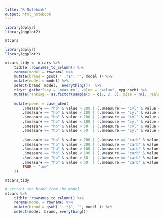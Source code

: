 ```yaml
---
title: "R Notebook"
output: html_notebook
---
```


```r
library(dplyr)
library(ggplot2)

mtcars
```



```r
library(dplyr)
library(ggplot2)

mtcars_tidy <- mtcars %>% 
    tibble::rownames_to_column() %>% 
    rename(model = rowname) %>% 
    mutate(brand = gsub( " .*$", "", model )) %>% 
    mutate(model = model) %>% 
    select(brand, model,  everything())  %>% 
    tidyr::gather(key = 'measure', value = "value", mpg:carb) %>%
    mutate(ranking = as.factor(sample(x = c(1, 2, 3), size = n(), replace = TRUE))) %>%
    
    mutate(power = case_when(
        .$measure == "hp" & value > 200 | (.$measure == "cyl" & value == 8) ~ "high",
        .$measure == "hp" & value < 200 | (.$measure == "cyl" & value == 8) ~ "medium",
        .$measure == "hp" & value > 100 | (.$measure == "cyl" & value == 6) ~ "high",
        .$measure == "hp" & value < 100 | (.$measure == "cyl" & value == 6) ~ "medium",
        .$measure == "hp" & value > 50  | (.$measure == "cyl" & value == 6) ~ "high",
        .$measure == "hp" & value < 50  | (.$measure == "cyl" & value == 6) ~ "medium",
        
        .$measure == "hp" & value > 200 | (.$measure == "carb" & value >  4) ~ "high",
        .$measure == "hp" & value < 200 | (.$measure == "carb" & value <= 4) ~ "medium",
        .$measure == "hp" & value > 100 | (.$measure == "carb" & value >  2.8) ~ "high",
        .$measure == "hp" & value < 100 | (.$measure == "carb" & value <= 2.8) ~ "medium",
        .$measure == "hp" & value > 50  | (.$measure == "carb" & value > 2) ~ "high",
        .$measure == "hp" & value < 50  | (.$measure == "carb" & value <= 2) ~ "medium",
        TRUE ~ "low"
    )) 

mtcars_tidy
```


```r
# extract the brand from the model
mtcars %>% 
    tibble::rownames_to_column() %>% 
    rename(model = rowname) %>% 
    mutate(brand = gsub( " .*$", "", model )) %>% 
    select(model, brand, everything())

```

